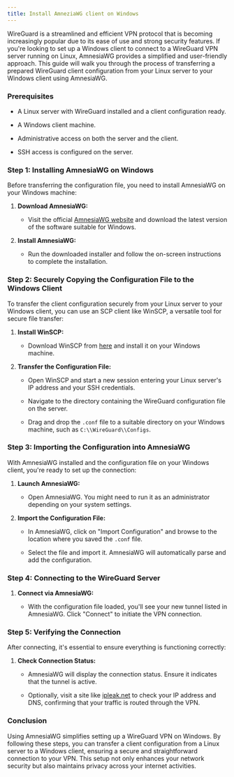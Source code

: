 ```yaml
---
title: Install AmneziaWG client on Windows
---
```


WireGuard is a streamlined and efficient VPN protocol that is becoming increasingly popular due to its ease of use and strong security features. If you're looking to set up a Windows client to connect to a WireGuard VPN server running on Linux, AmnesiaWG provides a simplified and user-friendly approach. This guide will walk you through the process of transferring a prepared WireGuard client configuration from your Linux server to your Windows client using AmnesiaWG.

### Prerequisites

- A Linux server with WireGuard installed and a client configuration ready.

- A Windows client machine.

- Administrative access on both the server and the client.

- SSH access is configured on the server.

### Step 1: Installing AmnesiaWG on Windows

Before transferring the configuration file, you need to install AmnesiaWG on your Windows machine:

1. **Download AmnesiaWG:**

   - Visit the official [AmnesiaWG website](https://amnezia.org/en/downloads) and download the latest version of the software suitable for Windows.

2. **Install AmnesiaWG:**

   - Run the downloaded installer and follow the on-screen instructions to complete the installation.

### Step 2: Securely Copying the Configuration File to the Windows Client

To transfer the client configuration securely from your Linux server to your Windows client, you can use an SCP client like WinSCP, a versatile tool for secure file transfer:

1. **Install WinSCP:**

   - Download WinSCP from [here](https://winscp.net/) and install it on your Windows machine.

2. **Transfer the Configuration File:**

   - Open WinSCP and start a new session entering your Linux server's IP address and your SSH credentials.

   - Navigate to the directory containing the WireGuard configuration file on the server.

   - Drag and drop the `.conf` file to a suitable directory on your Windows machine, such as `C:\\WireGuard\\Configs`.

### Step 3: Importing the Configuration into AmnesiaWG

With AmnesiaWG installed and the configuration file on your Windows client, you're ready to set up the connection:

1. **Launch AmnesiaWG:**

   - Open AmnesiaWG. You might need to run it as an administrator depending on your system settings.

2. **Import the Configuration File:**

   - In AmnesiaWG, click on "Import Configuration" and browse to the location where you saved the `.conf` file.

   - Select the file and import it. AmnesiaWG will automatically parse and add the configuration.

### Step 4: Connecting to the WireGuard Server

1. **Connect via AmnesiaWG:**

   - With the configuration file loaded, you'll see your new tunnel listed in AmnesiaWG. Click "Connect" to initiate the VPN connection.

### Step 5: Verifying the Connection

After connecting, it's essential to ensure everything is functioning correctly:

1. **Check Connection Status:**

   - AmnesiaWG will display the connection status. Ensure it indicates that the tunnel is active.

   - Optionally, visit a site like [ipleak.net](https://ipleak.net/) to check your IP address and DNS, confirming that your traffic is routed through the VPN.

### Conclusion

Using AmnesiaWG simplifies setting up a WireGuard VPN on Windows. By following these steps, you can transfer a client configuration from a Linux server to a Windows client, ensuring a secure and straightforward connection to your VPN. This setup not only enhances your network security but also maintains privacy across your internet activities.
